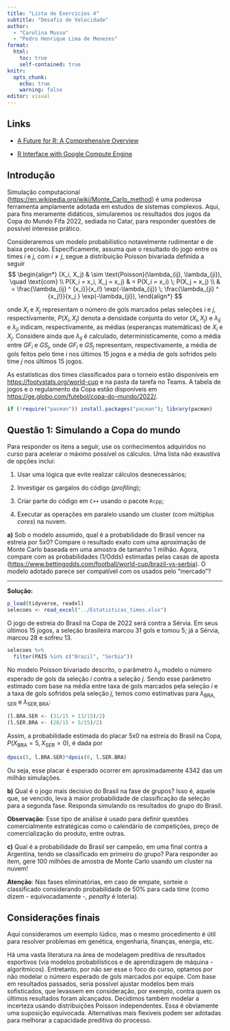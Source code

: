 ```yaml
---
title: "Lista de Exercícios 4"
subtitle: "Desafio de Velocidade"
author:
  - "Carolina Musso"
  - "Pedro Henrique Lima de Menezes"
format:
  html:
    toc: true
    self-contained: true
knitr:
  opts_chunk:
    echo: true
    warning: false
editor: visual
---
```


## Links

-   [A Future for R: A Comprehensive Overview](https://cran.r-project.org/web/packages/future/vignettes/future-1-overview.html)

-   [R Interface with Google Compute Engine](https://cloudyr.github.io/googleComputeEngineR/)

## Introdução

Simulação computacional (<https://en.wikipedia.org/wiki/Monte_Carlo_method>) é uma poderosa ferramenta amplamente adotada em estudos de sistemas complexos. Aqui, para fins meramente didáticos, simularemos os resultados dos jogos da Copa do Mundo Fifa 2022, sediada no Catar, para responder questões de possível interesse prático.

Consideraremos um modelo probabilistico notavelmente rudimentar e de baixa precisão. Especificamente, assuma que o resultado do jogo entre os times $i$ e $j$, com $i \neq j$, segue a distribuição Poisson bivariada definida a seguir $$
\begin{align*}
(X_i, X_j) & \sim \text{Poisson}(\lambda_{ij}, \lambda_{ji}), \quad \text{com} \\
P(X_i = x_i, X_j = x_j) & = P(X_i = x_i) \; P(X_j = x_j) \\
& = \frac{\lambda_{ij} ^ {x_i}}{x_i!} \exp(-\lambda_{ij}) \; \frac{\lambda_{ji} ^ {x_j!}}{x_j } \exp(-\lambda_{ji}),
\end{align*}
$$

onde $X_i$ e $X_j$ representam o número de gols marcados pelas seleções $i$ e $j$, respectivamente, $P(X_i, X_j)$ denota a densidade conjunta do vetor $(X_i, X_j)$ e $\lambda_{ij}$ e $\lambda_{ji}$ indicam, respectivamente, as médias (esperanças matemáticas) de $X_i$ e $X_j$. Considere ainda que $\lambda_{ij}$ é calculado, deterministicamente, como a média entre $GF_i$ e $GS_j$, onde $GF_i$ e $GS_j$ representam, respectivamente, a média de gols feitos pelo time $i$ nos últimos 15 jogos e a média de gols sofridos pelo time $j$ nos últimos 15 jogos.

As estatísticas dos times classificados para o torneio estão disponíveis em <https://footystats.org/world-cup> e na pasta da tarefa no Teams. A tabela de jogos e o regulamento da Copa estão disponíveis em <https://ge.globo.com/futebol/copa-do-mundo/2022/>.

```r
if (!require("pacman")) install.packages("pacman"); library(pacman)
```

## Questão 1: Simulando a Copa do mundo

Para responder os itens a seguir, use os conhecimentos adquiridos no curso para acelerar o máximo possível os cálculos. Uma lista não exaustiva de opções inclui:

1.  Usar uma lógica que evite realizar cálculos desnecessários;

2.  Investigar os gargalos do código (*profiling*);

3.  Criar parte do código em `C++` usando o pacote `Rcpp`;

4.  Executar as operações em paralelo usando um cluster (com múltiplus *cores*) na nuvem.

**a)** Sob o modelo assumido, qual é a probabilidade do Brasil vencer na estreia por 5x0? Compare o resultado exato com uma aproximação de Monte Carlo baseada em uma amostra de tamanho 1 milhão. Agora, compare com as probabilidades (1/Odds) estimadas pelas casas de aposta (<https://www.bettingodds.com/football/world-cup/brazil-vs-serbia>). O modelo adotado parece ser compatível com os usados pelo "mercado"?

------------------------------------------------------------------------

**Solução:**

```r
p_load(tidyverse, readxl)
selecoes <- read_excel("../Estatisticas_times.xlsx")
```

O jogo de estreia do Brasil na Copa de 2022 será contra a Sérvia. Em seus últimos 15 jogos, a seleção brasileira marcou 31 gols e tomou 5; já a Sérvia, marcou 28 e sofreu 13.

```r
selecoes %>%
  filter(PAIS %in% c("Brazil", "Serbia"))
```

No modelo Poisson bivariado descrito, o parâmetro $\lambda_{ij}$ modelo o número esperado de gols da seleção $i$ contra a seleção $j$. Sendo esse parâmetro estimado com base na média entre taxa de gols marcados pela seleção $i$ e a taxa de gols sofridos pela seleção $j$, temos como estimativas para $\lambda_{\text{BRA}, \text{SER}}$ e $\lambda_{\text{SER}, \text{BRA}}$:

```r
(l.BRA.SER <- (31/15 + 13/15)/2)
(l.SER.BRA <- (28/15 + 5/15)/2)
```

Assim, a probabilidade estimada do placar 5x0 na estreia do Brasil na Copa, $P(X_{\text{BRA}} = 5, X_{\text{SER}} = 0)$, é dada por

```r
dpois(5, l.BRA.SER)*dpois(0, l.SER.BRA)
```

Ou seja, esse placar é esperado ocorrer em aproximadamente 4342 das um milhão simulações.

**b)** Qual é o jogo mais decisivo do Brasil na fase de grupos? Isso é, aquele que, se vencido, leva à maior probabilidade de classificação da seleção para a segunda fase. Responda simulando os resultados do grupo do Brasil.

**Observação**: Esse tipo de análise é usado para definir questões comercialmente estratégicas como o calendário de competições, preço de comercialização do produto, entre outras.

**c)** Qual é a probabilidade do Brasil ser campeão, em uma final contra a Argentina, tendo se classificado em primeiro do grupo? Para responder ao item, gere 100 milhões de amostra de Monte Carlo usando um cluster na nuvem!

**Atenção**: Nas fases eliminatórias, em caso de empate, sorteie o classificado considerando probabilidade de 50% para cada time (como dizem - equivocadamente -, *penalty* é loteria).

## Considerações finais

Aqui consideramos um exemplo lúdico, mas o mesmo procedimento é útil para resolver problemas em genética, engenharia, finanças, energia, etc.

Há uma vasta literatura na área de modelagem preditiva de resultados esportivos (via modelos probabilísticos e de aprendizagem de máquina - algoritmicos). Entretanto, por não ser esse o foco do curso, optamos por não modelar o número esperado de gols marcados por equipe. Com base em resultados passados, seria possível ajustar modelos bem mais sofisticados, que levassem em consideração, por exemplo, contra quem os últimos resultados foram alcançados. Decidimos também modelar a incerteza usando distribuições Poisson independentes. Essa é obviamente uma suposição equivocada. Alternativas mais flexiveis podem ser adotadas para melhorar a capacidade preditiva do processo.
